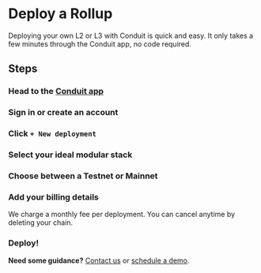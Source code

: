 
# Deploy a Rollup

Deploying your own L2 or L3 with Conduit is quick and easy. It only takes a few minutes through the Conduit app, no code required.

## Steps

<Steps>

### Head to the [Conduit app](https://app.conduit.xyz)

### Sign in or create an account

### Click `+ New deployment`

### Select your ideal modular stack

### Choose between a Testnet or Mainnet

### Add your billing details

We charge a monthly fee per deployment. You can cancel anytime by deleting your chain.

### Deploy!

</Steps>

**Need some guidance?** [Contact us](https://conduitxyz.typeform.com/to/kGF2oAj1) or [schedule a demo](https://conduitxyz.typeform.com/to/v0WGo3cz).
